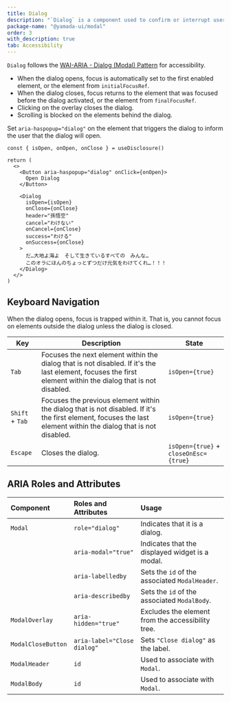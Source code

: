 ```yaml
---
title: Dialog
description: "`Dialog` is a component used to confirm or interrupt user actions."
package-name: "@yamada-ui/modal"
order: 3
with_description: true
tab: Accessibility
---
```


`Dialog` follows the [WAI-ARIA - Dialog (Modal) Pattern](https://www.w3.org/WAI/ARIA/apg/patterns/dialog-modal/) for accessibility.

- When the dialog opens, focus is automatically set to the first enabled element, or the element from `initialFocusRef`.
- When the dialog closes, focus returns to the element that was focused before the dialog activated, or the element from `finalFocusRef`.
- Clicking on the overlay closes the dialog.
- Scrolling is blocked on the elements behind the dialog.

Set `aria-haspopup="dialog"` on the element that triggers the dialog to inform the user that the dialog will open.

```tsx live=false
const { isOpen, onOpen, onClose } = useDisclosure()

return (
  <>
    <Button aria-haspopup="dialog" onClick={onOpen}>
      Open Dialog
    </Button>

    <Dialog
      isOpen={isOpen}
      onClose={onClose}
      header="孫悟空"
      cancel="わけない"
      onCancel={onClose}
      success="わける"
      onSuccess={onClose}
    >
      だ…大地よ海よ　そして生きているすべての　みんな…
      このオラにほんのちょっとずつだけ元気をわけてくれ…！！！
    </Dialog>
  </>
)
```

## Keyboard Navigation

When the dialog opens, focus is trapped within it. That is, you cannot focus on elements outside the dialog unless the dialog is closed.

| Key             | Description                                                                                                                                                      | State                                 |
| --------------- | ---------------------------------------------------------------------------------------------------------------------------------------------------------------- | ------------------------------------- |
| `Tab`           | Focuses the next element within the dialog that is not disabled. If it's the last element, focuses the first element within the dialog that is not disabled.     | `isOpen={true}`                       |
| `Shift` + `Tab` | Focuses the previous element within the dialog that is not disabled. If it's the first element, focuses the last element within the dialog that is not disabled. | `isOpen={true}`                       |
| `Escape`        | Closes the dialog.                                                                                                                                               | `isOpen={true}` + `closeOnEsc={true}` |

## ARIA Roles and Attributes

| Component          | Roles and Attributes        | Usage                                             |
| :----------------- | :-------------------------- | :------------------------------------------------ |
| `Modal`            | `role="dialog"`             | Indicates that it is a dialog.                    |
|                    | `aria-modal="true"`         | Indicates that the displayed widget is a modal.   |
|                    | `aria-labelledby`           | Sets the `id` of the associated `ModalHeader`.    |
|                    | `aria-describedby`          | Sets the `id` of the associated `ModalBody`.      |
| `ModalOverlay`     | `aria-hidden="true"`        | Excludes the element from the accessibility tree. |
| `ModalCloseButton` | `aria-label="Close dialog"` | Sets `"Close dialog"` as the label.               |
| `ModalHeader`      | `id`                        | Used to associate with `Modal`.                   |
| `ModalBody`        | `id`                        | Used to associate with `Modal`.                   |
